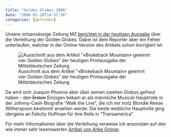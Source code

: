 ```yaml
---
title: "Golden Globes 2006"
date: "2006-01-18T14:37:58"
categories: [gefunden]
---
```


Unsere ortsansässige Zeitung MZ [berichtet in der heutigen Ausgabe](http://www.mz-web.de/servlet/ContentServer?pagename=ksta/page&atype=ksArtikel&aid=1137318373425) über die Verleihung der Golden Globes. Dabei ist dem Reporter aber ein Fehler unterlaufen, welcher in der Online-Version des Artikels schon korrigiert ist:

![Ausschnitt aus dem Artikel &quot;«Brokeback Mountain» gewinnt vier Golden Globes&quot; der heutigen Printausgabe der Mitteldeutschen Zeitung](mz_phoenix.png)

Da wird sich Joaquin Phoenix aber über seinen zweiten Globus gefreut haben - den ~~Ersten~~ Einzigen bekam er als männliche Musical-Hauptrolle in der Johnny-Cash-Biografie "Walk the Line", die ich mir trotz Blondie Reese Witherspoon bestimmt ansehen werde. Die beste weibliche Hauptrolle ging übrigens an Felicity Huffman für ihre Rolle in "Transamerica".

Für mehr Informationen über die Verleihung verweise ich ansonsten auf den wie immer sehr lesenswerten [Artikel von Anke Gröner](http://www.ankegroener.de/?p=1312).

